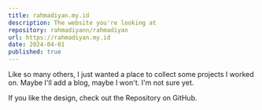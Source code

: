 ```yaml
---
title: rahmadiyan.my.id
description: The website you're looking at
repository: rahmadiyann/rahmadiyan
url: https://rahmadiyan.my.id
date: 2024-04-01
published: true
---
```



Like so many others, I just wanted a place to collect some projects I worked on. Maybe I'll add a blog, maybe I won't. I'm not sure yet.

If you like the design, check out the Repository on GitHub.

